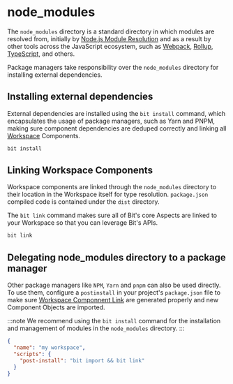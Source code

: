 # node_modules

The `node_modules` directory is a standard directory in which modules are resolved from, initially by [Node.js Module Resolution](https://nodejs.org/api/modules.html#modules_loading_from_node_modules_folders) and as a result by other tools across the JavaScript ecosystem, such as [Webpack](https://webpack.js.org/), [Rollup](https://rollupjs.org/guide/en/), [TypeScript](https://www.typescriptlang.org/), and others.

Package managers take responsibility over the `node_modules` directory for installing external dependencies.

## Installing external dependencies

External dependencies are installed using the `bit install` command, which encapsulates the usage of package managers, such as Yarn and PNPM, making sure component dependencies are deduped correctly and linking all [Workspace](/workspace/workspace-overview) Components.

```bash
bit install
```

## Linking Workspace Components

Workspace components are linked through the `node_modules` directory to their location in the Workspace itself for type resolution. `package.json` compiled code is contained under the `dist` directory.

The `bit link` command makes sure all of Bit's core Aspects are linked to your Workspace so that you can leverage Bit's APIs.

```bash
bit link
```

## Delegating node_modules directory to a package manager

Other package managers like `NPM`, `Yarn` and `pnpm` can also be used directly. To use them, configure a `postinstall` in your project's `package.json` file to make sure [Workspace Componnent Link](/workspace/structure/component-link) are generated properly and new Component Objects <!-- TODO [Component Objects](/components/structure/component-objects)  -->are imported.

:::note
We recommend using the `bit install` command for the installation and management of modules in the `node_modules` directory.
:::

```json
{
  "name": "my workspace",
  "scripts": {
    "post-install": "bit import && bit link"
  }
}
```
